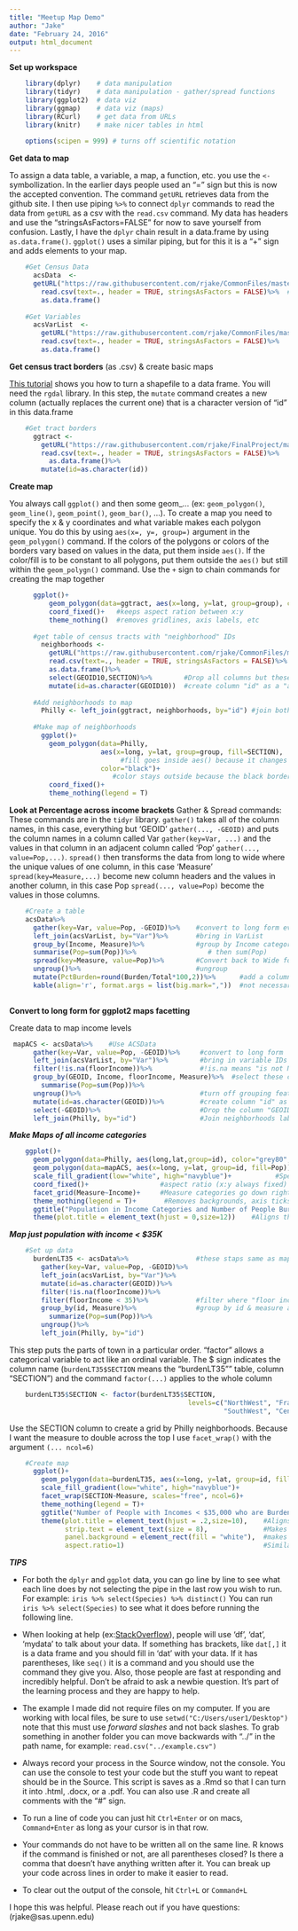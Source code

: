 ```yaml
---
title: "Meetup Map Demo"
author: "Jake"
date: "February 24, 2016"
output: html_document
---
```

**Set up workspace**
  
```r
    library(dplyr)    # data manipulation
    library(tidyr)    # data manipulation - gather/spread functions
    library(ggplot2)  # data viz
    library(ggmap)    # data viz (maps)
    library(RCurl)    # get data from URLs
    library(knitr)    # make nicer tables in html
    
    options(scipen = 999) # turns off scientific notation
```

**Get data to map**

To assign a data table, a variable, a map, a function, etc. you use the ```<-```  symbollization. In the earlier days people used an "=" sign but this is now the accepted convention. The command ```getURL``` retrieves data from the github site. I then use piping ```%>%``` to connect ```dplyr``` commands to read the data from ```getURL``` as a csv with the ```read.csv``` command. My data has headers and use the "stringsAsFactors=FALSE" for now to save yourself from confusion. Lastly, I have the ```dplyr``` chain result in a data.frame by using ```as.data.frame()```. ```ggplot()``` uses a similar piping, but for this it is a "+" sign and adds elements to your map. 
    
```r
    #Get Census Data
      acsData  <- 
      getURL("https://raw.githubusercontent.com/rjake/CommonFiles/master/PHL_HousingBurden2014.csv")%>%
        read.csv(text=., header = TRUE, stringsAsFactors = FALSE)%>%  # the dot means "this data" in the pipe
        as.data.frame()                                               
    
    #Get Variables
      acsVarList  <- 
        getURL("https://raw.githubusercontent.com/rjake/CommonFiles/master/PHL_HousingBurden2014_varList.csv")%>%
        read.csv(text=., header = TRUE, stringsAsFactors = FALSE)%>%
        as.data.frame()
```

**Get census tract borders** (as .csv) & create basic maps

[This tutorial](http://www.kevjohnson.org/making-maps-in-r) shows you how to turn a shapefile to a data frame. You will need the ```rgdal``` library. In this step, the ```mutate``` command creates a new column (actually replaces the current one) that is a character version of "id" in this data.frame
    
```r
    #Get tract borders
      ggtract <- 
        getURL("https://raw.githubusercontent.com/rjake/FinalProject/master/ggtract.csv")%>%
        read.csv(text=., header = TRUE, stringsAsFactors = FALSE)%>%
          as.data.frame()%>%
        mutate(id=as.character(id))
```

**Create map**

You always call ```ggplot()``` and then some geom_... (ex: ```geom_polygon()```, ```geom_line()```, ```geom_point()```, ```geom_bar()```, ...).  To create a map you need to specify the x & y coordinates and what variable makes each polygon unique. You do this by using ```aes(x=, y=, group=)``` argument in the ```geom_polygon()``` command. If the colors of the polygons or colors of the borders vary based on values in the data, put them inside ```aes()```. If the color/fill is to be constant to all polygons, put them outside the ```aes()``` but still within the ```geom_polygn()``` command. Use the ```+``` sign to chain commands for creating the map together

```r
      ggplot()+
          geom_polygon(data=ggtract, aes(x=long, y=lat, group=group), color="black", fill="gray95")+
          coord_fixed()+   #keeps aspect ration between x:y
          theme_nothing()  #removes gridlines, axis labels, etc
      
      #get table of census tracts with "neighborhood" IDs
        neighborhoods <- 
          getURL("https://raw.githubusercontent.com/rjake/CommonFiles/master/PhillyCentroidsWGS84.csv")%>%
          read.csv(text=., header = TRUE, stringsAsFactors = FALSE)%>%
          as.data.frame()%>%
          select(GEOID10,SECTION)%>%        #Drop all columns but these 2
          mutate(id=as.character(GEOID10))  #create column "id" as a "as.character" version of (GEOID)
      
      #Add neighborhoods to map
        Philly <- left_join(ggtract, neighborhoods, by="id") #join both data frames by the "id" column
      
      #Make map of neighborhoods
        ggplot()+
          geom_polygon(data=Philly, 
                       aes(x=long, y=lat, group=group, fill=SECTION), 
                            #fill goes inside aes() because it changes based on value in the data
                       color="black")+ 
                          #color stays outside because the black border applies to all census tracts
          coord_fixed()+
          theme_nothing(legend = T)
```


**Look at Percentage across income brackets**
Gather & Spread commands: These commands are in the ```tidyr``` library. ```gather()``` takes all of the column names, in this case, everything but 'GEOID' ```gather(..., -GEOID)``` and puts the column names in a column called Var ```gather(key=Var, ...)``` and the values in that column in an adjacent column called 'Pop' ```gather(..., value=Pop,...)```. ```spread()``` then transforms the data from long to wide where the unique values of one column, in this case 'Measure' ```spread(key=Measure,...)``` become new column headers and the values in another column, in this case Pop ```spread(..., value=Pop)``` become the values in those columns.
```r
    #Create a table
    acsData%>%
      gather(key=Var, value=Pop, -GEOID)%>%    #convert to long form everything but the GEOID column
      left_join(acsVarList, by="Var")%>%       #bring in VarList
      group_by(Income, Measure)%>%             #group by Income category and Measure (total or burden #s) 
      summarise(Pop=sum(Pop))%>%                  # then sum(Pop)
      spread(key=Measure, value=Pop)%>%        #Convert back to Wide form using the Measure & Pop columns
      ungroup()%>%                             #ungroup
      mutate(PctBurden=round(Burden/Total*100,2))%>%      #add a column that calculates the % of Burden/Total
      kable(align='r', format.args = list(big.mark=","))  #not necessary, used to make html/word output easier to read
        

```


**Convert to long form for ggplot2 maps facetting**

Create data to map income levels

```r
 mapACS <- acsData%>%    #Use ACSData
      gather(key=Var, value=Pop, -GEOID)%>%     #convert to long form
      left_join(acsVarList, by="Var")%>%        #bring in variable IDs
      filter(!is.na(floorIncome))%>%            #!is.na means "is not NA"
      group_by(GEOID, Income, floorIncome, Measure)%>%  #select these columns to aggregate data then sum(Pop)
        summarise(Pop=sum(Pop))%>%                         
      ungroup()%>%                              #turn off grouping feature
      mutate(id=as.character(GEOID))%>%         #create column "id" as a "as.character" version of (GEOID)
      select(-GEOID)%>%                         #Drop the column "GEOID"
      left_join(Philly, by="id")                #Join neighborhoods labels to census tract IDs
```

***Make Maps of all income categories***

```r
    ggplot()+
      geom_polygon(data=Philly, aes(long,lat,group=id), color="grey80", fill="white", size=.5)+  #base map
      geom_polygon(data=mapACS, aes(x=long, y=lat, group=id, fill=Pop))+                  #map with totals
      scale_fill_gradient(low="white", high="navyblue")+           #Specifies colors for map aes(fill=Pop)
      coord_fixed()+                  #aspect ratio (x:y always fixed)
      facet_grid(Measure~Income)+     #Measure categories go down right side, Income categories across the top
      theme_nothing(legend = T)+       #Removes backgrounds, axis ticks, gridlines, etc; leaves legend
      ggtitle("Population in Income Categories and Number of People Burdened by Housing Costs \n(Spend > 30% of Income on Housing Expenses)")+  # '\n' indicates line break
      theme(plot.title = element_text(hjust = 0,size=12))    #Aligns the title
```  

***Map just population  with income < $35K***

```r
    #Set up data
      burdenLT35 <- acsData%>%                 #these staps same as mapACS introsteps
        gather(key=Var, value=Pop, -GEOID)%>%
        left_join(acsVarList, by="Var")%>%  
        mutate(id=as.character(GEOID))%>%
        filter(!is.na(floorIncome))%>% 
        filter(floorIncome < 35)%>%            #filter where "floor income is less than 35"
        group_by(id, Measure)%>%               #group by id & measure and sum(Pop)
          summarize(Pop=sum(Pop))%>%
        ungroup()%>% 
        left_join(Philly, by="id")
```

This step puts the parts of town in a particular order. "factor" allows a categorical variable to act like an ordinal variable. The $ sign indicates the column name (```burdenLT35$SECTION``` means the "burdenLT35"" table, column "SECTION") and the command ```factor(...)``` applies to the whole column

```r
    burdenLT35$SECTION <- factor(burdenLT35$SECTION,
                                             levels=c("NorthWest", "FrankfordKennsington","NorthEast",
                                                      "SouthWest", "CenterCity","SouthPhilly"), ordered = TRUE)
```

Use the SECTION column to create a grid by Philly neighborhoods. Because I want the measure to double across the top I use ```facet_wrap()``` with the argument ```(... ncol=6)```

```r
    #Create map
      ggplot()+
        geom_polygon(data=burdenLT35, aes(x=long, y=lat, group=id, fill=Pop), color="grey80", size=.5)+ 
        scale_fill_gradient(low="white", high="navyblue")+
        facet_wrap(SECTION~Measure, scales="free", ncol=6)+
        theme_nothing(legend = T)+
        ggtitle("Number of People with Incomes < $35,000 who are Burdened by Housing Costs")+
        theme(plot.title = element_text(hjust = .2,size=10),    #Aligns the title
              strip.text = element_text(size = 8),              #Makes the panel titles size 8 font
              panel.background = element_rect(fill = "white"),  #makes the area behind the map white 
              aspect.ratio=1)                                   #Similar to coord_fixed when using facet_wrap
```

***TIPS***

* For both the ```dplyr``` and ```ggplot``` data, you can go line by line to see what each line does by not selecting the pipe in the last row you wish to run. For example: ```iris %>% select(Species) %>% distinct()``` You can run ```iris %>% select(Species)``` to see what it does before running the following line.

* When looking at help (ex:[StackOverflow](http://stackoverflow.com/questions/tagged/r)), people will use 'df', 'dat', 'mydata' to talk about your data. If something has brackets, like ```dat[,]``` it is a data frame and you should fill in 'dat' with your data. If it has parentheses, like ```seq()``` it is a command and you should use the command they give you. Also, those people are fast at responding and incredibly helpful. Don't be afraid to ask a newbie question. It's part of the learning process and they are happy to help.

* The example I made did not require files on my computer. If you are working with local files, be sure to use ```setwd("C:/Users/user1/Desktop")``` note that this must use *forward slashes* and not back slashes. To grab something in another folder you can move backwards with "../" in the path name, for example: ```read.csv("../example.csv")```

* Always record your process in the Source window, not the console. You can use the console to test your code but the stuff you want to repeat should be in the Source. This script is saves as a .Rmd so that I can turn it into .html, .docx, or a .pdf. You can also use .R and create all comments with the "#" sign.

* To run a line of code you can just hit ```Ctrl+Enter``` or on macs, ```Command+Enter``` as long as your cursor is in that row.

* Your commands do not have to be written all on the same line. R knows if the command is finished or not, are all parentheses closed? Is there a comma that doesn't have anything written after it. You can break up your code across lines in order to make it easier to read.

* To clear out the output of the console, hit ```Ctrl+L``` or ```Command+L```

I hope this was helpful. Please reach out if you have questions: (rjake@sas.upenn.edu)
